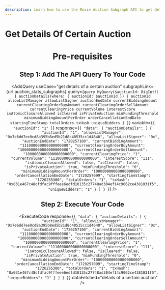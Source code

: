 ```yaml
---
description: Learn how to use the Moxie Auction Subgraph API to get details of a certain auction.
---
```



# Get Details Of Certain Auction

<Header
  useCase="get details of a certain auction"
  apiName="Moxie Auction Subgraph"
/>

# Pre-requisites

<Prerequisites apiName="Moxie Auction Subgraph" />

## Step 1: Add The API Query To Your Code

<AddQuery
  useCase="get details of a certain auction"
  subgraphLink={url.auction_stats_subgraphs}
  query={`query MyQuery($auctionId: BigInt!) {
  auctionDetails(where: { auctionId: $auctionId }) {
    auctionId
    allowListManager
    allowListSigner
    auctionEndDate
    currentBiddingAmount
    currentClearingOrderBuyAmount
    currentClearingOrderSellAmount
    currentClearingPrice
    currentVolume
    interestScore
    isAtomicClosureAllowed
    isCleared
    isPrivateAuction
    minFundingThreshold
    minimumBiddingAmountPerOrder
    orderCancellationEndDate
    startingTimeStamp
    totalOrders
    txHash
    uniqueBidders
  }
}`}
  variable={`{
  "auctionId": "1"
}`}
  response={`{
  "data": {
    "auctionDetails": [
      {
        "auctionId": "1",
        "allowListManager": "0x7e6dd7ee0cd8a395b8ed5b21d8c40535cc1d4640",
        "allowListSigner": "0x",
        "auctionEndDate": "1720257100",
        "currentBiddingAmount": "111000000000000000000",
        "currentClearingOrderBuyAmount": "1000000000000000000000",
        "currentClearingOrderSellAmount": "1000000000000000000000",
        "currentClearingPrice": "1",
        "currentVolume": "111000000000000000000",
        "interestScore": "111",
        "isAtomicClosureAllowed": false,
        "isCleared": false,
        "isPrivateAuction": true,
        "minFundingThreshold": "0",
        "minimumBiddingAmountPerOrder": "100000000000000000000",
        "orderCancellationEndDate": "1720257099",
        "startingTimeStamp": "1720255300",
        "totalOrders": "1",
        "txHash": "0x031e467c48cfdfac9fffeee6edfd10135c27748ad304ef14c9062ce4381031f5",
        "uniqueBidders": "1"
      }
    ]
  }
}`}
/>

## Step 2: Execute Your Code

<ExecuteCode
  response={`{
  "data": {
    "auctionDetails": [
      {
        "auctionId": "1",
        "allowListManager": "0x7e6dd7ee0cd8a395b8ed5b21d8c40535cc1d4640",
        "allowListSigner": "0x",
        "auctionEndDate": "1720257100",
        "currentBiddingAmount": "111000000000000000000",
        "currentClearingOrderBuyAmount": "1000000000000000000000",
        "currentClearingOrderSellAmount": "1000000000000000000000",
        "currentClearingPrice": "1",
        "currentVolume": "111000000000000000000",
        "interestScore": "111",
        "isAtomicClosureAllowed": false,
        "isCleared": false,
        "isPrivateAuction": true,
        "minFundingThreshold": "0",
        "minimumBiddingAmountPerOrder": "100000000000000000000",
        "orderCancellationEndDate": "1720257099",
        "startingTimeStamp": "1720255300",
        "totalOrders": "1",
        "txHash": "0x031e467c48cfdfac9fffeee6edfd10135c27748ad304ef14c9062ce4381031f5",
        "uniqueBidders": "1"
      }
    ]
  }
}`}
  dataFetched="details of a certain auction"
/>

<DeveloperSupport />
